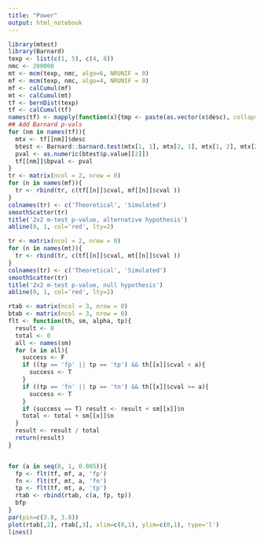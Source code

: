 ```yaml
---
title: "Power"
output: html_notebook
---
```


```r
library(mtest)
library(Barnard)
texp <- list(c(1, 5), c(4, 8))
nmc <- 200000
mt <- mcm(texp, nmc, algo=6, NRUNIF = 0)
mf <- mcm(texp, nmc, algo=4, NRUNIF = 0)
mf <- calCumul(mf) 
mt <- calCumul(mt)
tf <- bernDist(texp)
tf <- calCumul(tf)
names(tf) <- mapply(function(x){tmp <- paste(as.vector(x$desc), collapse = '_'); names(x) <- tmp}, tf)
## Add Barnard p-vals
for (nm in names(tf)){
  mtx <- tf[[nm]]$desc
  btest <- Barnard::barnard.test(mtx[1, 1], mtx[2, 1], mtx[1, 2], mtx[2, 2])
  pval <- as.numeric(btest$p.value[[2]])
  tf[[nm]]$bpval <- pval
}
tr <- matrix(ncol = 2, nrow = 0)
for (n in names(mf)){
  tr <- rbind(tr, c(tf[[n]]$cval, mf[[n]]$cval ))
}
colnames(tr) <- c('Theoretical', 'Simulated')
smoothScatter(tr)
title('2x2 m-test p-value, alternative hypothesis')
abline(0, 1, col='red', lty=2)

tr <- matrix(ncol = 2, nrow = 0)
for (n in names(mt)){
  tr <- rbind(tr, c(tf[[n]]$cval, mt[[n]]$cval ))
}
colnames(tr) <- c('Theoretical', 'Simulated')
smoothScatter(tr)
title('2x2 m-test p-value, null hypothesis')
abline(0, 1, col='red', lty=2)


```

```r
rtab <- matrix(ncol = 3, nrow = 0)
btab <- matrix(ncol = 3, nrow = 0)
flt <- function(th, sm, alpha, tp){
  result <- 0
  total <- 0
  all <- names(sm)
  for (x in all){
    success <- F
    if ((tp == 'fp' || tp == 'tp') && th[[x]]$cval < a){
      success <- T
    }
    if ((tp == 'fn' || tp == 'tn') && th[[x]]$cval >= a){
      success <- T
    }
    if (success == T) result <- result + sm[[x]]$n
    total <- total + sm[[x]]$n
  }
  result <- result / total
  return(result)
}


for (a in seq(0, 1, 0.005)){
  fp <- flt(tf, mf, a, 'fp')
  fn <- flt(tf, mt, a, 'fn')
  tp <- flt(tf, mt, a, 'tp')
  rtab <- rbind(rtab, c(a, fp, tp))
  bfp
}
par(pin=c(3.8, 3.8))
plot(rtab[,2], rtab[,3], xlim=c(0,1), ylim=c(0,1), type='l')
lines()
```
